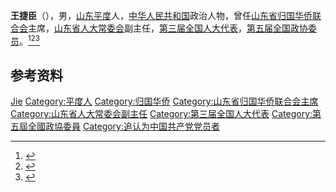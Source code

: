 '''王捷臣'''（{{bd|1897年||1983年|}}），男，[[山东|山东]][[平度|平度]]人，[[中华人民共和国|中华人民共和国]]政治人物，曾任[[山东省归国华侨联合会|山东省归国华侨联合会]]主席，[[山东省人大常委会|山东省人大常委会]]副主任，[[第三届全国人大代表|第三届全国人大代表]]，[[第五届全国政协委员|第五届全国政协委员]]。<ref>{{Cite book|title=历届全国政协委员人名辞典|author=|publisher=中国国际广播出版社|year=1996|isbn=9787507813746|location=北京|pages=286}}</ref><ref>{{Cite book|title=中华人民共和国职官志|author=何虎生, 李耀东, 向常福主编|publisher=中国社会出版社|year=2003|isbn=9787800883934|location=北京|pages=}}</ref><ref>{{Cite book|title=中国共产党人名大辞典|author=盛平主编|publisher=中国国际广播出版社|year=1991|isbn=|location=北京|pages=}}</ref>

== 参考资料 ==
{{reflist}}

{{中国人物小作品}}

{{Authority control}}
{{DEFAULTSORT:Wang王}}
[[Category:王姓|Jie]]
[[Category:平度人|Category:平度人]]
[[Category:归国华侨|Category:归国华侨]]
[[Category:山东省归国华侨联合会主席|Category:山东省归国华侨联合会主席]]
[[Category:山东省人大常委会副主任|Category:山东省人大常委会副主任]]
[[Category:第三届全国人大代表|Category:第三届全国人大代表]]
[[Category:第五屆全國政協委員|Category:第五屆全國政協委員]]
[[Category:追认为中国共产党党员者|Category:追认为中国共产党党员者]]